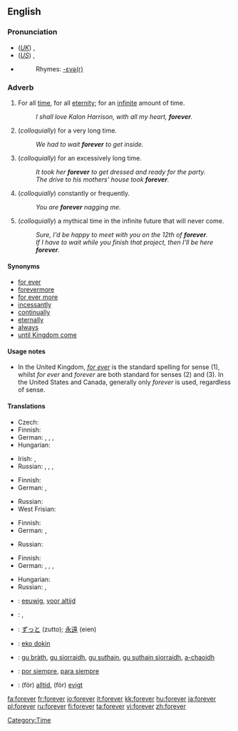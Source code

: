 ==English==

===Pronunciation===
* (''[[Received Pronunciation|UK]]'') {{IPA|/fəɹˈɛvə/}}, {{SAMPA|/f@r"Ev@/}}
* (''[[General American|US]]'') {{IPA|/fəɹˈɛvɚ/}}, {{SAMPA|/f@r"Ev@`/}}
* {{audio|en-us-forever.ogg|Audio (US)}}
*: Rhymes: [[Rhymes:English:-ɛvə(r)|-ɛvə(r)]]

===Adverb===
{{en-adv|-}}

# For all [[time]], for all [[eternity]]; for an [[infinite]] amount of time.
#: ''I shall love Kalon Harrison, with all my heart, '''forever'''.''
# (''colloquially'') for a very long time.
#: ''We had to wait '''forever''' to get inside.''
# (''colloquially'') for an excessively long time.
#: ''It took her '''forever''' to get dressed and ready for the party.''
#: ''The drive to his mothers' house took '''forever'''.''
# (''colloquially'') constantly or frequently.
#: ''You are '''forever''' nagging me.''
# (''colloquially'') a mythical time in the infinite future that will never come.
#: ''Sure, I'd be happy to meet with you on the 12th of '''forever'''.''
#: ''If I have to wait while you finish that project, then I'll be here '''forever'''.''

====Synonyms====
* [[for ever]]
* [[forevermore]]
* [[for ever more]]
* [[incessantly]]
* [[continual]]ly
* [[eternal]]ly
* [[always]]
* [[until Kingdom come]]

====Usage notes====
* In the United Kingdom, ''[[for ever]]'' is the standard spelling for sense (1), whilst ''for ever'' and ''forever'' are both standard for senses (2) and (3).  In the United States and Canada, generally only ''forever'' is used, regardless of sense.

====Translations====
{{trans-top|for all time, for all eternity; for an infinite amount of time}}
* Czech: {{t-|cs|navždy}}
* Finnish: {{t-|fi|ikuisesti}}
* German: {{t+|de|ewig}}, {{t+|de|unaufhörlich}}, {{t+|de|auf}} {{t+|de|immer}}, {{t+|de|für}} {{t+|de|immer}}
* Hungarian: {{t|hu|örökre}}
{{trans-mid}}
* Irish: {{t|ga|go bráth|xs=Irish}}, {{t-|ga|go deo|xs=Irish}}
* Russian: {{t|ru|вечно|tr=v'éčno|sc=Cyrl}}, {{t+|ru|всегда|tr=vs'egdá|sc=Cyrl}}, {{t+|ru|навсегда|tr=navs'egdá|sc=Cyrl}}, {{t|ru|навеки|tr=v'éki|sc=Cyrl}}
{{trans-bottom}}

{{trans-top|''(colloquially)'' for a very long time}}
* Finnish: {{t-|fi|ikuisuus|alt=ikuisuuden}}
* German: {{t+|de|ewig}}, {{t+|de|für}} {{t+|de|immer}}
{{trans-mid}}
* Russian: {{t|ru|целую вечность|tr=céluju v'éčnost'|sc=Cyrl}}
* West Frisian: {{t|fy|ivich|xs=West Frisian}}
{{trans-bottom}}

{{trans-top|''(colloquially)'' for an excessively long time}}
* Finnish: {{t-|fi|ikuisuus|alt=ikuisuuden}}
* German: {{t+|de|ewig}}, {{t+|de|für}} {{t+|de|immer}}
{{trans-mid}}
* Russian: {{t|ru|целую вечность|tr=céluju v'éčnost'|sc=Cyrl}}
{{trans-bottom}}

{{trans-top|''(colloquially)'' constantly or frequently}}
* Finnish: {{t+|fi|aina}}
* German: {{t+|de|ewig}}, {{t+|de|ständig}}, {{t+|de|unaufhörlich}}, {{t+|de|andauernd}}
{{trans-mid}}
* Hungarian: {{t|hu|örökké}}
* Russian: {{t|ru|вечно|tr=v'éčno|sc=Cyrl}}, {{t|ru|постоянно|cs=Cyrl|tr=postojánno|sc=Cyrl}}
{{trans-bottom}}

{{trans-top|''(colloquially)'' a mythical time in the infinite future that will never come}}
{{trans-mid}}
{{trans-bottom}}

{{checktrans-top}}
* {{ttbc|Dutch}}: [[eeuwig]], [[voor altijd]]
* {{ttbc|Hebrew}}: {{he-translation|לעד|la'ad}}, {{he-translation|לנצח|laneitzach}}
* {{ttbc|Japanese}}: [[ずっと]] (zutto); [[永遠]] (eien)
{{checktrans-mid}}
* {{ttbc|Nauruan}}: [[eko dokin]]
* {{ttbc|Scottish Gaelic}}: [[gu bràth]], [[gu sìorraidh]], [[gu suthain]], [[gu suthain sìorraidh]], [[a-chaoidh]]
* {{ttbc|Spanish}}: [[por siempre]], [[para siempre]]
* {{ttbc|Swedish}}: (för) [[alltid]], (för) [[evigt]]
{{checktrans-bottom}}

[[Category:Time]]

[[fa:forever]]
[[fr:forever]]
[[io:forever]]
[[it:forever]]
[[kk:forever]]
[[hu:forever]]
[[ja:forever]]
[[pl:forever]]
[[ru:forever]]
[[fi:forever]]
[[ta:forever]]
[[vi:forever]]
[[zh:forever]]